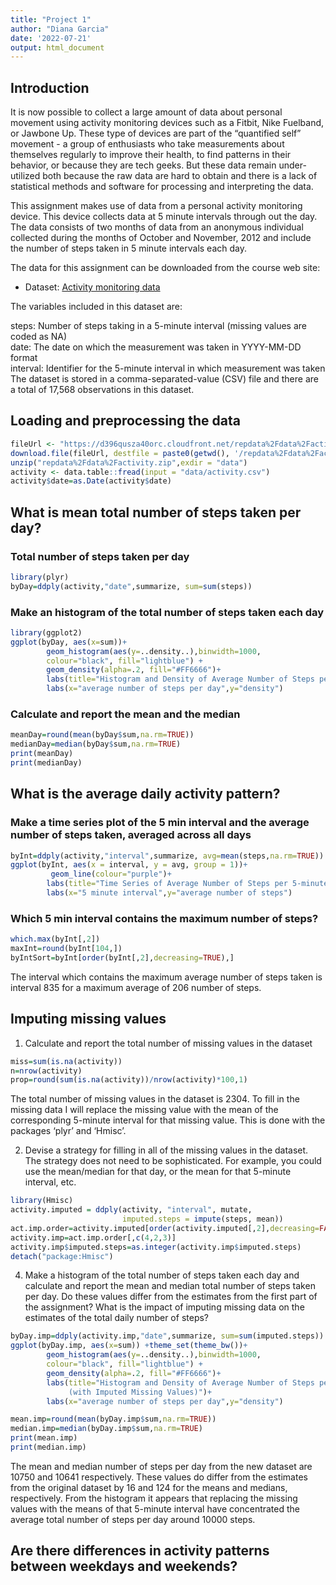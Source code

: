 ---
title: "Project 1"
author: "Diana Garcia"
date: '2022-07-21'
output: html_document
---

## Introduction
It is now possible to collect a large amount of data about personal movement using activity monitoring devices such as a Fitbit, Nike Fuelband, or Jawbone Up. These type of devices are part of the "quantified self" movement - a group of enthusiasts who take measurements about themselves regularly to improve their health, to find patterns in their behavior, or because they are tech geeks. But these data remain under-utilized both because the raw data are hard to obtain and there is a lack of statistical methods and software for processing and interpreting the data.

This assignment makes use of data from a personal activity monitoring device. This device collects data at 5 minute intervals through out the day. The data consists of two months of data from an anonymous individual collected during the months of October and November, 2012 and include the number of steps taken in 5 minute intervals each day.

The data for this assignment can be downloaded from the course web site:

* Dataset: [Activity monitoring data](https://d396qusza40orc.cloudfront.net/repdata%2Fdata%2Factivity.zip) 

The variables included in this dataset are:

steps: Number of steps taking in a 5-minute interval (missing values are coded as NA) </br>
date: The date on which the measurement was taken in YYYY-MM-DD format </br>
interval: Identifier for the 5-minute interval in which measurement was taken </br>
The dataset is stored in a comma-separated-value (CSV) file and there are a total of 17,568 observations in this dataset. 

## Loading and preprocessing the data

```{r, echo=TRUE}
fileUrl <- "https://d396qusza40orc.cloudfront.net/repdata%2Fdata%2Factivity.zip"
download.file(fileUrl, destfile = paste0(getwd(), '/repdata%2Fdata%2Factivity.zip'), method = "curl")
unzip("repdata%2Fdata%2Factivity.zip",exdir = "data")
activity <- data.table::fread(input = "data/activity.csv")
activity$date=as.Date(activity$date)
```

## What is mean total number of steps taken per day?

### Total number of steps taken per day
```{r, echo=TRUE}
library(plyr)
byDay=ddply(activity,"date",summarize, sum=sum(steps))

```

### Make an histogram of the total number of steps taken each day

```{r, echo=TRUE}
library(ggplot2)
ggplot(byDay, aes(x=sum))+ 
        geom_histogram(aes(y=..density..),binwidth=1000,
        colour="black", fill="lightblue") +
        geom_density(alpha=.2, fill="#FF6666")+
        labs(title="Histogram and Density of Average Number of Steps per Day")+
        labs(x="average number of steps per day",y="density")
```
### Calculate and report the mean and the median

```{r, echo=TRUE}
meanDay=round(mean(byDay$sum,na.rm=TRUE))
medianDay=median(byDay$sum,na.rm=TRUE)
print(meanDay) 
print(medianDay)

```


## What is the average daily activity pattern?

### Make a time series plot of the 5 min interval and the average number of steps taken, averaged across all days

```{r, echo=TRUE}
byInt=ddply(activity,"interval",summarize, avg=mean(steps,na.rm=TRUE))
ggplot(byInt, aes(x = interval, y = avg, group = 1))+
         geom_line(colour="purple")+ 
        labs(title="Time Series of Average Number of Steps per 5-minute Interval")+
        labs(x="5 minute interval",y="average number of steps")
```

### Which 5 min interval contains the maximum number of steps?

```{r, echo=TRUE}

which.max(byInt[,2])
maxInt=round(byInt[104,])
byIntSort=byInt[order(byInt[,2],decreasing=TRUE),]
```

The interval which contains the maximum average number of steps taken is interval 835 for a maximum average of 206 number of steps.  

## Imputing missing values

1. Calculate and report the total number of missing values in the dataset

```{r, echo=TRUE}
miss=sum(is.na(activity))
n=nrow(activity)
prop=round(sum(is.na(activity))/nrow(activity)*100,1)
```

The total number of missing values in the dataset is 2304. To fill in the missing data I will replace the missing value with the mean of the corresponding 5-minute interval for that missing value.  This is done with the packages 'plyr' and 'Hmisc'.  

2. Devise a strategy for filling in all of the missing values in the dataset. The strategy does not need to be sophisticated. For example, you could use the mean/median for that day, or the mean for that 5-minute interval, etc.

```{r}
library(Hmisc)
activity.imputed = ddply(activity, "interval", mutate, 
                         imputed.steps = impute(steps, mean))
act.imp.order=activity.imputed[order(activity.imputed[,2],decreasing=FALSE),]
activity.imp=act.imp.order[,c(4,2,3)]
activity.imp$imputed.steps=as.integer(activity.imp$imputed.steps)
detach("package:Hmisc")
```

4. Make a histogram of the total number of steps taken each day and calculate and report the mean and median total number of steps taken per day. Do these values differ from the estimates from the first part of the assignment? What is the impact of imputing missing data on the estimates of the total daily number of steps?

```{r}
byDay.imp=ddply(activity.imp,"date",summarize, sum=sum(imputed.steps))
ggplot(byDay.imp, aes(x=sum)) +theme_set(theme_bw())+ 
        geom_histogram(aes(y=..density..),binwidth=1000,
        colour="black", fill="lightblue") +
        geom_density(alpha=.2, fill="#FF6666")+
        labs(title="Histogram and Density of Average Number of Steps per Day
             (with Imputed Missing Values)")+
        labs(x="average number of steps per day",y="density")

mean.imp=round(mean(byDay.imp$sum,na.rm=TRUE))
median.imp=median(byDay.imp$sum,na.rm=TRUE)
print(mean.imp) 
print(median.imp)
```

The mean and median number of steps per day from the new dataset are 10750 and 10641 respectively.  These values do differ from the estimates from the original dataset by 16 and 124 for the means and medians, respectively.  From the histogram it appears that replacing the missing values with the means of that 5-minute interval have concentrated the average total number of steps per day around 10000 steps. 

## Are there differences in activity patterns between weekdays and weekends?


```{r, echo=TRUE}

```


```{r weekend_comparison, cache=TRUE, fig.width=10}

```